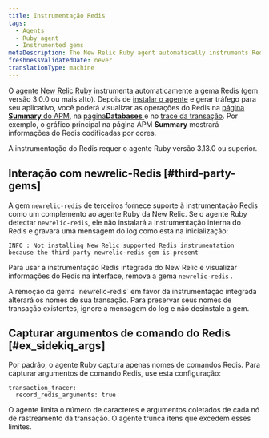 ```yaml
---
title: Instrumentação Redis
tags:
  - Agents
  - Ruby agent
  - Instrumented gems
metaDescription: The New Relic Ruby agent automatically instruments Redis tasks.
freshnessValidatedDate: never
translationType: machine
---
```


O [agente New Relic Ruby](/docs/agents/ruby-agent/getting-started/new-relic-ruby) instrumenta automaticamente a gema Redis (gem versão 3.0.0 ou mais alto). Depois de [instalar o agente](/docs/agents/ruby-agent/installation-configuration/ruby-agent-installation) e gerar tráfego para seu aplicativo, você poderá visualizar as operações do Redis na [página <DoNotTranslate>**Summary**</DoNotTranslate> do APM](/docs/apm/applications-menu/monitoring/apm-overview-page), na [página<DoNotTranslate>**Databases**</DoNotTranslate> ](/docs/apm/applications-menu/monitoring/databases-slow-queries-page)e no [trace da transação](/docs/apm/transactions/transaction-traces/transaction-traces). Por exemplo, o gráfico principal na página APM <DoNotTranslate>**Summary**</DoNotTranslate> mostrará informações do Redis codificadas por cores.

<Callout variant="tip">
  A instrumentação do Redis requer o agente Ruby versão 3.13.0 ou superior.
</Callout>

## Interação com newrelic-Redis [#third-party-gems]

A gem `newrelic-redis` de terceiros fornece suporte à instrumentação Redis como um complemento ao agente Ruby da New Relic. Se o agente Ruby detectar `newrelic-redis`, ele não instalará a instrumentação interna do Redis e gravará uma mensagem do log como esta na inicialização:

```
INFO : Not installing New Relic supported Redis instrumentation because the third party newrelic-redis gem is present
```

Para usar a instrumentação Redis integrada do New Relic e visualizar informações do Redis na interface, remova a gema `newrelic-redis` .

<Callout variant="important">
  A remoção da gema `newrelic-redis` em favor da instrumentação integrada alterará os nomes de sua transação. Para preservar seus nomes de transação existentes, ignore a mensagem do log e não desinstale a gem.
</Callout>

## Capturar argumentos de comando do Redis [#ex_sidekiq_args]

Por padrão, o agente Ruby captura apenas nomes de comandos Redis. Para capturar argumentos de comando Redis, use esta configuração:

```
transaction_tracer:
  record_redis_arguments: true
```

O agente limita o número de caracteres e argumentos coletados de cada nó de rastreamento da transação. O agente trunca itens que excedem esses limites.